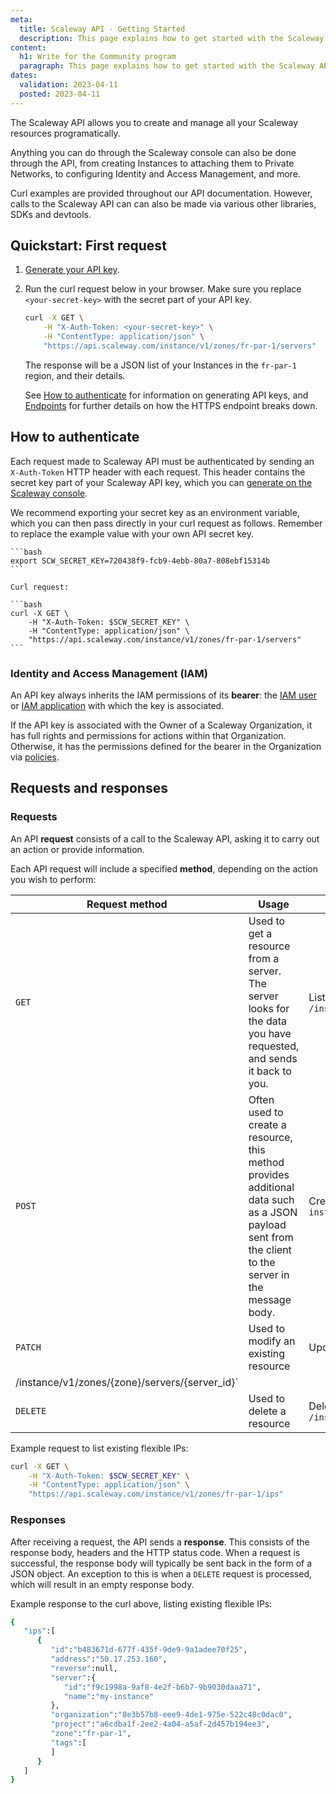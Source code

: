 ```yaml
---
meta:
  title: Scaleway API - Getting Started
  description: This page explains how to get started with the Scaleway API.
content:
  h1: Write for the Community program
  paragraph: This page explains how to get started with the Scaleway API.
dates:
  validation: 2023-04-11
  posted: 2023-04-11
---
```


The Scaleway API allows you to create and manage all your Scaleway resources programatically.

Anything you can do through the Scaleway console can also be done through the API, from creating Instances to attaching them to Private Networks, to configuring Identity and Access Management, and more.

Curl examples are provided throughout our API documentation. However, calls to the Scaleway API can can also be made via various other libraries, SDKs and devtools.

## Quickstart: First request

1. [Generate your API key](https://www.scaleway.com/en/docs/identity-and-access-management/iam/how-to/create-api-keys/).

2. Run the curl request below in your browser. Make sure you replace `<your-secret-key>` with the secret part of your API key.

    ```bash
    curl -X GET \
        -H "X-Auth-Token: <your-secret-key>" \
        -H "ContentType: application/json" \
        "https://api.scaleway.com/instance/v1/zones/fr-par-1/servers"
    ```

    The response will be a JSON list of your Instances in the `fr-par-1` region, and their details.

    See [How to authenticate](#authentication) for information on generating API keys, and [Endpoints](#endpoints) for further details on how the HTTPS endpoint breaks down.

## How to authenticate

Each request made to Scaleway API must be authenticated by sending an `X-Auth-Token` HTTP header with each request. This header contains the secret key part of your Scaleway API key, which you can [generate on the Scaleway console](https://www.scaleway.com/en/docs/identity-and-access-management/iam/how-to/create-api-keys/).

We recommend exporting your secret key as an environment variable, which you can then pass directly in your curl request as follows. Remember to replace the example value with your own API secret key.

    ```bash
    export SCW_SECRET_KEY=720438f9-fcb9-4ebb-80a7-808ebf15314b
    ```

    Curl request:

    ```bash
    curl -X GET \
        -H "X-Auth-Token: $SCW_SECRET_KEY" \
        -H "ContentType: application/json" \
        "https://api.scaleway.com/instance/v1/zones/fr-par-1/servers"
    ```

### Identity and Access Management (IAM)

An API key always inherits the IAM permissions of its **bearer**: the [IAM user](https://www.scaleway.com/en/docs/identity-and-access-management/iam/concepts/#user) or [IAM application](https://www.scaleway.com/en/docs/identity-and-access-management/iam/concepts/#account) with which the key is associated. 

If the API key is associated with the Owner of a Scaleway Organization, it has full rights and permissions for actions within that Organization. Otherwise, it has the permissions defined for the bearer in the Organization via [policies](https://www.scaleway.com/en/docs/identity-and-access-management/iam/reference-content/policy/).


## Requests and responses

### Requests 

An API **request** consists of a call to the Scaleway API, asking it to carry out an action or provide information.

Each API request will include a specified **method**, depending on the action you wish to perform:

| Request method    |   Usage                           | Example   |
|-------------------|-----------------------------------|-------------------|
| `GET`             | Used to get a resource from a server. The server looks for the data you have requested, and sends it back to you. | List your Instances: `GET /instance/v1/zones/{zone}/servers` |
| `POST`            | Often used to create a resource, this method provides additional data such as a JSON payload sent from the client to the server in the message body. | Create an Instance: `POST instance/v1/zones/{zone}/servers` |
| `PATCH`           | Used to modify an existing resource | Update an Instance: `PATCH
/instance/v1/zones/{zone}/servers/{server_id}` |
| `DELETE`          | Used to delete a resource | Delete an Instance: `DELETE /instance/v1/zones/{zone}/servers/{server_id}` |

Example request to list existing flexible IPs:

```bash
curl -X GET \
    -H "X-Auth-Token: $SCW_SECRET_KEY" \
    -H "ContentType: application/json" \
    "https://api.scaleway.com/instance/v1/zones/fr-par-1/ips"
```

### Responses

After receiving a request, the API sends a **response**. This consists of the response body, headers and the HTTP status code. When a request is successful, the response body will typically be sent back in the form of a JSON object. An exception to this is when a `DELETE` request is processed, which will result in an empty response body.

Example response to the curl above, listing existing flexible IPs:

```bash
{
   "ips":[
      {
         "id":"b483671d-677f-435f-9de9-9a1adee70f25",
         "address":"50.17.253.160",
         "reverse":null,
         "server":{
            "id":"f9c1998a-9af8-4e2f-b6b7-9b9030daaa71",
            "name":"my-instance"
         },
         "organization":"8e3b57b8-eee9-4de1-975e-522c48c0dac0",
         "project":"a6cdba1f-2ee2-4a04-a5af-2d457b194ee3",
         "zone":"fr-par-1",
         "tags":[
         ]
      }
   ]
}
```



